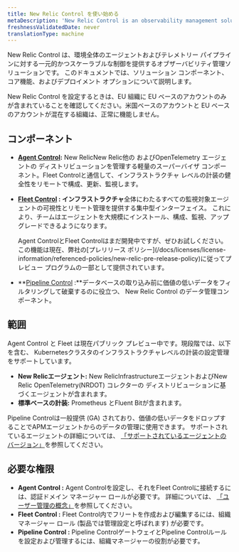 ```yaml
---
title: New Relic Control を使い始める
metaDescription: 'New Relic Control is an observability management solution that provides centralized, scalable control over agents and telemetry pipelines across your environment.'
freshnessValidatedDate: never
translationType: machine
---
```


New Relic Control は、環境全体のエージェントおよびテレメトリー パイプラインに対する一元的かつスケーラブルな制御を提供するオブザーバビリティ管理ソリューションです。 このドキュメントでは、ソリューション コンポーネント、コア機能、およびデプロイメント オプションについて説明します。

<Callout title="重要">
  New Relic Control を設定するときは、EU 組織に EU ベースのアカウントのみが含まれていることを確認してください。米国ベースのアカウントと EU ベースのアカウントが混在する組織は、正常に機能しません。
</Callout>

## コンポーネント

* **[Agent Control](/docs/new-relic-control/agent-control/overview):** New RelicNew Relic他の およびOpenTelemetry エージェントの ディストリビューションを管理する軽量のスーパーバイザ コンポーネント。Fleet Controlと通信して、インフラストラクチャ レベルの計装の健全性をリモートで構成、更新、監視します。

* **[Fleet Control](/docs/new-relic-control/fleet-control/overview) : インフラストラクチャ**全体にわたるすべての監視対象エージェントの可視性とリモート管理を提供する集中型インターフェイス。 これにより、チームはエージェントを大規模にインストール、構成、監視、アップグレードできるようになります。

  <Callout title="プレビュー">
    Agent ControlとFleet Controlはまだ開発中ですが、ぜひお試しください。 この機能は現在、弊社の[プレリリース ポリシー](/docs/licenses/license-information/referenced-policies/new-relic-pre-release-policy)に従ってプレビュー プログラムの一部として提供されています。
  </Callout>

* **[Pipeline Control](/docs/new-relic-control/pipeline-control/overview) :**データベースの取り込み前に価値の低いデータをフィルタリングして破棄するのに役立つ、 New Relic Control のデータ管理コンポーネント。

## 範囲

Agent Control と Fleet は現在パブリック プレビュー中です。現段階では、以下を含む、 Kubernetesクラスタのインフラストラクチャレベルの計装の設定管理をサポートしています。

* **New Relicエージェント:** New RelicInfrastructureエージェントおよびNew Relic OpenTelemetry(NRDOT) コレクターの ディストリビューションに基づくエージェントが含まれます。
* **標準ベースの計装:** Prometheus とFluent Bitが含まれます。

Pipeline Controlは一般提供 (GA) されており、価値の低いデータをドロップすることでAPMエージェントからのデータの管理に使用できます。 サポートされているエージェントの詳細については、 [「サポートされているエージェントのバージョン」](/docs/new-relic-control/pipeline-control/modify-agent-configuration/#supported-agent-versions)を参照してください。

## 必要な権限

* **Agent Control :** Agent Controlを設定し、それをFleet Controlに接続するには、認証ドメイン マネージャー ロールが必要です。 詳細については、 [「ユーザー管理の概念」](/docs/accounts/accounts-billing/new-relic-one-user-management/user-management-concepts/#admin-settings)を参照してください。
* **Fleet Control :** Fleet Control内でフリートを作成および編集するには、組織マネージャー ロール (製品では管理設定と呼ばれます) が必要です。
* **Pipeline Control :** Pipeline ControlゲートウェイとPipeline Controlルールを設定および管理するには、組織マネージャーの役割が必要です。